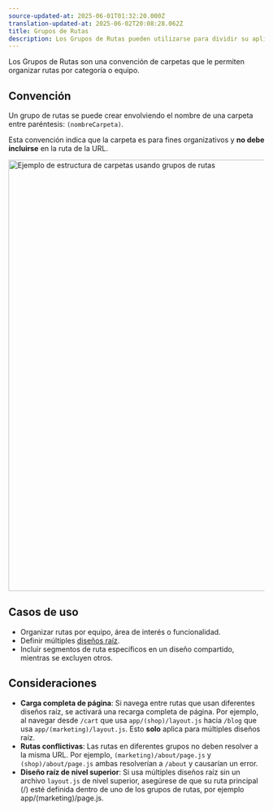 ```yaml
---
source-updated-at: 2025-06-01T01:32:20.000Z
translation-updated-at: 2025-06-02T20:08:28.062Z
title: Grupos de Rutas
description: Los Grupos de Rutas pueden utilizarse para dividir su aplicación Next.js en diferentes secciones.
---
```


Los Grupos de Rutas son una convención de carpetas que le permiten organizar rutas por categoría o equipo.

## Convención

Un grupo de rutas se puede crear envolviendo el nombre de una carpeta entre paréntesis: `(nombreCarpeta)`.

Esta convención indica que la carpeta es para fines organizativos y **no debe incluirse** en la ruta de la URL.

<Image
  alt="Ejemplo de estructura de carpetas usando grupos de rutas"
  srcLight="/docs/light/project-organization-route-groups.png"
  srcDark="/docs/dark/project-organization-route-groups.png"
  width="1600"
  height="849"
/>

## Casos de uso

- Organizar rutas por equipo, área de interés o funcionalidad.
- Definir múltiples [diseños raíz](/docs/app/api-reference/file-conventions/layout#root-layout).
- Incluir segmentos de ruta específicos en un diseño compartido, mientras se excluyen otros.

## Consideraciones

- **Carga completa de página**: Si navega entre rutas que usan diferentes diseños raíz, se activará una recarga completa de página. Por ejemplo, al navegar desde `/cart` que usa `app/(shop)/layout.js` hacia `/blog` que usa `app/(marketing)/layout.js`. Esto **solo** aplica para múltiples diseños raíz.
- **Rutas conflictivas**: Las rutas en diferentes grupos no deben resolver a la misma URL. Por ejemplo, `(marketing)/about/page.js` y `(shop)/about/page.js` ambas resolverían a `/about` y causarían un error.
- **Diseño raíz de nivel superior**: Si usa múltiples diseños raíz sin un archivo `layout.js` de nivel superior, asegúrese de que su ruta principal (/) esté definida dentro de uno de los grupos de rutas, por ejemplo app/(marketing)/page.js.